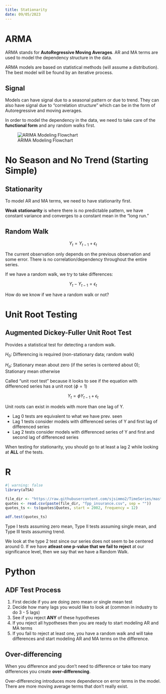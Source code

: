 ```yaml
---
title: Stationarity
date: 09/05/2023
---
```


# ARMA

ARMA stands for **AutoRegressive Moving Averages**. AR and MA terms are used to model the dependency structure in the data.

ARMA models are based on statistical methods (will assume a distribution). The best model will be found by an iterative process.

## Signal

Models can have signal due to a seasonal pattern or due to trend. They can also have signal due to "correlation structure" which can be in the form of Autoregressive and moving averages.

In order to model the dependency in the data, we need to take care of the **functional form** and any random walks first.

![ARIMA Modeling Flowchart](images/arima-modeling.png)

# No Season and No Trend (Starting Simple)

## Stationarity

To model AR and MA terms, we need to have stationarity first. 

**Weak stationarity** is where there is no predictable pattern, we have constant variance and converges to a constant mean in the "long run."

## Random Walk

$$
Y_t = Y_{t-1} + \epsilon_t
$$

The current observation only depends on the previous observation and some error. There is no correlation/dependency throughout the entire series.

If we have a random walk, we try to take differences:

$$
Y_t - Y_{t-1} = \epsilon_t
$$

How do we know if we have a random walk or not?

# Unit Root Testing

## Augmented Dickey-Fuller Unit Root Test

Provides a statistical test for detecting a random walk.

::: {.text-center}
$H_0:$ Differencing is required (non-stationary data; random walk)

$H_a:$ Stationary mean about zero (if the series is centered about 0); Stationary mean otherwise
:::

Called "unit root test" because it looks to see if the equation with differenced series has a unit root ($\phi = 1$)

$$
Y_t = \phi Y_{t-1} + \epsilon_t
$$

Unit roots can exist in models with more than one lag of Y.

-   Lag 0 tests are equivalent to what we have prev. seen
-   Lag 1 tests consider models with differenced series of Y and first lag of differenced series
-   Lag 2 tests consider models with differenced series of Y and first and second lag of differenced series

When testing for stationarity, you should go to at least a lag 2 while looking at **ALL** of the tests.

::: {.panel-tabset}
# R

```r
#| warning: false
library(aTSA)

file_dir <- "https://raw.githubusercontent.com/sjsimmo2/TimeSeries/master/"
quotes <- read.csv(paste(file_dir, "fpp_insurance.csv", sep = ""))
quotes_ts <- ts(quotes$Quotes, start = 2002, frequency = 12)

adf.test(quotes_ts)
```

Type I tests assuming zero mean, Type II tests assuming single mean, and Type III tests assuming trend.

We look at the type 2 test since our series does not seem to be centered around 0. If we have **atleast one p-value that we fail to reject** at our significance level, then we say that we have a Random Walk.

# Python
:::

## ADF Test Process

1.  First decide if you are doing zero mean or single mean test
2.  Decide how many lags you would like to look at (common in industry to do 3 - 5 lags)
3.  See if you reject **ANY** of these hypotheses
4.  If you reject all hypotheses then you are ready to start modeling AR and MA terms
5.  If you fail to reject at least one, you have a random walk and will take differences and start modeling AR and MA terms on the difference.

## Over-differencing

When you difference and you don't need to difference or take too many differences you create **over-differencing**.

Over-differencing introduces more dependence on error terms in the model. There are more moving average terms that don't really exist.

